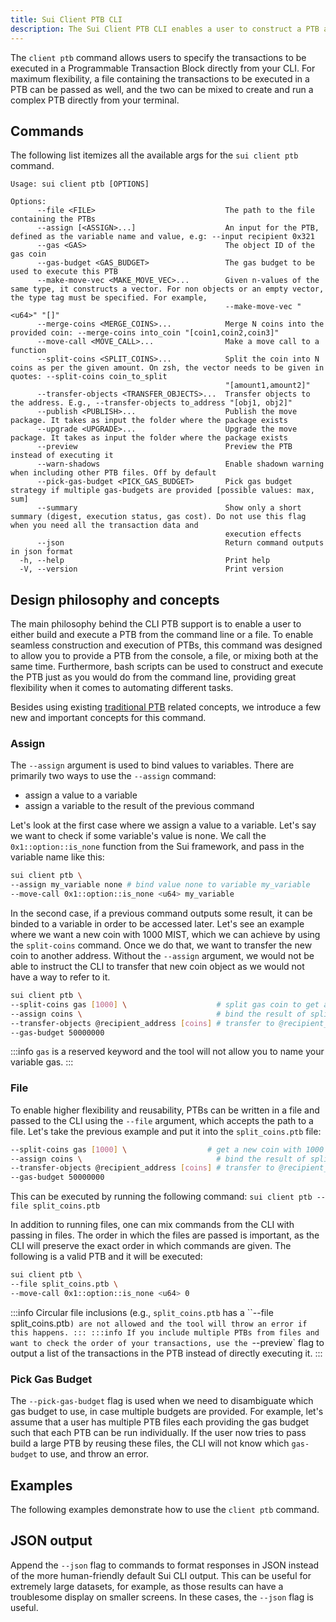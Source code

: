 ```yaml
---
title: Sui Client PTB CLI
description: The Sui Client PTB CLI enables a user to construct a PTB and execute it from the command line or a file.
---
```


The `client ptb` command allows users to specify the transactions to be executed in a Programmable Transaction Block directly from your CLI. For maximum flexibility, a file containing the transactions to be executed in a PTB can be passed as well, and the two can be mixed to create and run a complex PTB directly from your terminal.

## Commands

The following list itemizes all the available args for the `sui client ptb` command.

```
Usage: sui client ptb [OPTIONS]

Options:
      --file <FILE>                             The path to the file containing the PTBs
      --assign [<ASSIGN>...]                    An input for the PTB, defined as the variable name and value, e.g: --input recipient 0x321
      --gas <GAS>                               The object ID of the gas coin
      --gas-budget <GAS_BUDGET>                 The gas budget to be used to execute this PTB
      --make-move-vec <MAKE_MOVE_VEC>...        Given n-values of the same type, it constructs a vector. For non objects or an empty vector, the type tag must be specified. For example,
                                                --make-move-vec "<u64>" "[]"
      --merge-coins <MERGE_COINS>...            Merge N coins into the provided coin: --merge-coins into_coin "[coin1,coin2,coin3]"
      --move-call <MOVE_CALL>...                Make a move call to a function
      --split-coins <SPLIT_COINS>...            Split the coin into N coins as per the given amount. On zsh, the vector needs to be given in quotes: --split-coins coin_to_split
                                                "[amount1,amount2]"
      --transfer-objects <TRANSFER_OBJECTS>...  Transfer objects to the address. E.g., --transfer-objects to_address "[obj1, obj2]"
      --publish <PUBLISH>...                    Publish the move package. It takes as input the folder where the package exists
      --upgrade <UPGRADE>...                    Upgrade the move package. It takes as input the folder where the package exists
      --preview                                 Preview the PTB instead of executing it
      --warn-shadows                            Enable shadown warning when including other PTB files. Off by default
      --pick-gas-budget <PICK_GAS_BUDGET>       Pick gas budget strategy if multiple gas-budgets are provided [possible values: max, sum]
      --summary                                 Show only a short summary (digest, execution status, gas cost). Do not use this flag when you need all the transaction data and 
                                                execution effects
      --json                                    Return command outputs in json format
  -h, --help                                    Print help
  -V, --version                                 Print version
```

## Design philosophy and concepts

The main philosophy behind the CLI PTB support is to enable a user to either build and execute a PTB from the command line or a file. To enable seamless construction and execution of PTBs, this command was designed to allow you to provide a PTB from the console, a file, or mixing both at the same time. Furthermore, bash scripts can be used to construct and execute the PTB just as you would do from the command line, providing great flexibility when it comes to automating different tasks. 

Besides using existing [traditional PTB](/concepts/transactions/prog-txn-blocks/) related concepts, we introduce a few new and important concepts for this command.

### Assign
The `--assign` argument is used to bind values to variables. There are primarily two ways to use the `--assign` command:
* assign a value to a variable
* assign a variable to the result of the previous command

Let's look at the first case where we assign a value to a variable. Let's say we want to check if some variable's value is none. We call the `0x1::option::is_none` function from the Sui framework, and pass in the variable name like this: 
```bash
sui client ptb \
--assign my_variable none # bind value none to variable my_variable
--move-call 0x1::option::is_none <u64> my_variable
```

In the second case, if a previous command outputs some result, it can be binded to a variable in order to be accessed later. Let's see an example where we want a new coin with 1000 MIST, which we can achieve by using the `split-coins` command. Once we do that, we want to transfer the new coin to another address. Without the `--assign` argument, we would not be able to instruct the CLI to transfer that new coin object as we would not have a way to refer to it.

```bash
sui client ptb \
--split-coins gas [1000] \                    # split gas coin to get a new coin with 1000 MIST
--assign coins \                              # bind the result of split-coins to coins
--transfer-objects @recipient_address [coins] # transfer to @recipient_address
--gas-budget 50000000
```

:::info
`gas` is a reserved keyword and the tool will not allow you to name your variable gas.
:::

### File
To enable higher flexibility and reusability, PTBs can be written in a file and passed to the CLI using the `--file` argument, which accepts the path to a file. Let's take the previous example and put it into the `split_coins.ptb` file:
```bash
--split-coins gas [1000] \                  # get a new coin with 1000 MIST
--assign coins \                              # bind the result of split-coins to coins
--transfer-objects @recipient_address [coins] # transfer to @recipient_address
--gas-budget 50000000
```

This can be executed by running the following command:
`sui client ptb --file split_coins.ptb`

In addition to running files, one can mix commands from the CLI with passing in files. The order in which the files are passed is important, as the CLI will preserve the exact order in which commands are given. The following is a valid PTB and it will be executed:
```bash
sui client ptb \
--file split_coins.ptb \
--move-call 0x1::option::is_none <u64> 0
```

:::info
Circular file inclusions (e.g., `split_coins.ptb` has a ``--file split_coins.ptb`) are not allowed and the tool will throw an error if this happens.
:::
:::info
If you include multiple PTBs from files and want to check the order of your transactions, use the `--preview` flag to output a list of the transactions in the PTB instead of directly executing it.
:::

### Pick Gas Budget
The `--pick-gas-budget` flag is used when we need to disambiguate which gas budget to use, in case multiple budgets are provided. For example, let's assume that a user has multiple PTB files each providing the gas budget such that each PTB can be run individually. If the user now tries to pass build a large PTB by reusing these files, the CLI will not know which `gas-budget` to use, and throw an error.




## Examples

The following examples demonstrate how to use the `client ptb` command.


## JSON output

Append the `--json` flag to commands to format responses in JSON instead of the more human-friendly default Sui CLI output. This can be useful for extremely large datasets, for example, as those results can have a troublesome display on smaller screens. In these cases, the `--json` flag is useful.

